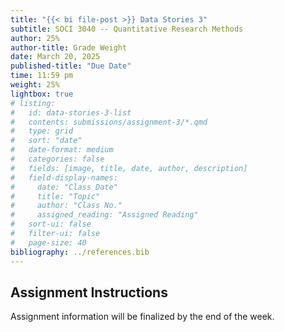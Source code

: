 ```yaml
---
title: "{{< bi file-post >}} Data Stories 3"
subtitle: SOCI 3040 -- Quantitative Research Methods
author: 25%
author-title: Grade Weight
date: March 20, 2025
published-title: "Due Date"
time: 11:59 pm
weight: 25%
lightbox: true
# listing:
#   id: data-stories-3-list
#   contents: submissions/assignment-3/*.qmd
#   type: grid
#   sort: "date"
#   date-format: medium
#   categories: false
#   fields: [image, title, date, author, description]
#   field-display-names:
#     date: "Class Date"
#     title: "Topic"
#     author: "Class No."
#     assigned_reading: "Assigned Reading"
#   sort-ui: false
#   filter-ui: false
#   page-size: 40
bibliography: ../references.bib
---
```



## Assignment Instructions

Assignment information will be finalized by the end of the week.
